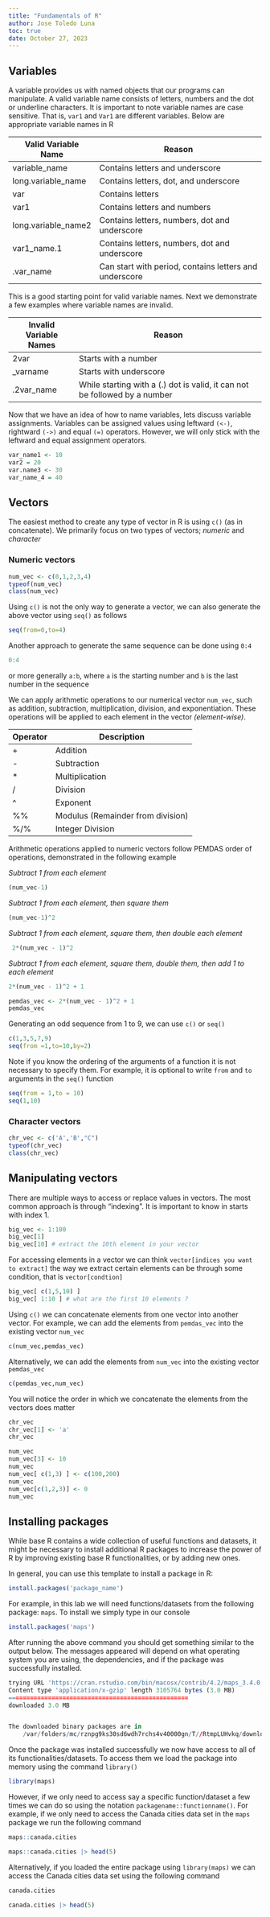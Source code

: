 ```yaml
---
title: "Fundamentals of R"
author: Jose Toledo Luna
toc: true
date: October 27, 2023
---
```


## Variables

A variable provides us with named objects that our programs can manipulate. A valid variable name consists of letters, numbers and the dot or underline characters. It is important to note variable names are case sensitive. That is, `var1` and `Var1` are different variables. Below are appropriate variable names in R

| Valid Variable Name | Reason                                                 |
|------------------------|-----------------------------------------------|
| variable_name       | Contains letters and underscore                        |
| long.variable_name  | Contains letters, dot, and underscore                  |
| var                 | Contains letters                                       |
| var1                | Contains letters and numbers                           |
| long.variable_name2 | Contains letters, numbers, dot and underscore          |
| var1_name.1         | Contains letters, numbers, dot and underscore          |
| .var_name           | Can start with period, contains letters and underscore |

This is a good starting point for valid variable names. Next we demonstrate a few examples where variable names are invalid.

| Invalid Variable Names | Reason                                                                     |
|-------------------|-----------------------------------------------------|
| 2var                   | Starts with a number                                                       |
| \_varname              | Starts with underscore                                                     |
| .2var_name             | While starting with a (.) dot is valid, it can not be followed by a number |

Now that we have an idea of how to name variables, lets discuss variable assignments. Variables can be assigned values using leftward `(<-)`, rightward `(->)` and equal `(=)` operators. However, we will only stick with the leftward and equal assignment operators.

```r
var_name1 <- 10
var2 = 20
var.name3 <- 30
var_name_4 = 40
```

## Vectors

The easiest method to create any type of vector in R is using `c()` (as in concatenate). We primarily focus on two types of vectors; *numeric* and *character*

### Numeric vectors

```r
num_vec <- c(0,1,2,3,4)
typeof(num_vec)
class(num_vec)
```

Using `c()` is not the only way to generate a vector, we can also generate the above vector using `seq()` as follows

```r
seq(from=0,to=4)
```

Another approach to generate the same sequence can be done using `0:4`

```r
0:4
```

or more generally `a:b`, where `a` is the starting number and `b` is the last number in the sequence

We can apply arithmetic operations to our numerical vector `num_vec`, such as addition, subtraction, multiplication, division, and exponentiation. These operations will be applied to each element in the vector *(element-wise)*.

| Operator | Description                       |
|----------|-----------------------------------|
| \+       | Addition                          |
| \-       | Subtraction                       |
| \*       | Multiplication                    |
| /        | Division                          |
| \^       | Exponent                          |
| %%       | Modulus (Remainder from division) |
| %/%      | Integer Division                  |

Arithmetic operations applied to numeric vectors follow PEMDAS order of operations, demonstrated in the following example

*Subtract 1 from each element*

```r
(num_vec-1)
```

*Subtract 1 from each element, then square them*

```r
(num_vec-1)^2
```

*Subtract 1 from each element, square them, then double each element*

```r
 2*(num_vec - 1)^2
```

*Subtract 1 from each element, square them, double them, then add 1 to each element*

```r
2*(num_vec - 1)^2 + 1
```

```r
pemdas_vec <- 2*(num_vec - 1)^2 + 1
pemdas_vec
```

Generating an odd sequence from 1 to 9, we can use `c()` or `seq()`

```r
c(1,3,5,7,9)
seq(from =1,to=10,by=2)
```

Note if you know the ordering of the arguments of a function it is not necessary to specify them. For example, it is optional to write `from` and `to` arguments in the `seq()` function

```r
seq(from = 1,to = 10)
seq(1,10)
```

### Character vectors

```r
chr_vec <- c('A','B',"C")
typeof(chr_vec)
class(chr_vec)
```

## Manipulating vectors

There are multiple ways to access or replace values in vectors. The most common approach is through "indexing". It is important to know in \verb|R| starts with index 1.

```r
big_vec <- 1:100
big_vec[1]
big_vec[10] # extract the 10th element in your vector
```

For accessing elements in a vector we can think 
`vector[indices you want to extract]` the way we extract certain elements can be through some condition, that is `vector[condtion]`


```r
big_vec[ c(1,5,10) ]
big_vec[ 1:10 ] # what are the first 10 elements ?
```


Using `c()` we can concatenate elements from one vector into another vector. For example, we can add the elements from `pemdas_vec` into the existing vector  `num_vec`

```r
c(num_vec,pemdas_vec)
```

Alternatively, we can add the elements from `num_vec` into the existing vector `pemdas_vec`
```r
c(pemdas_vec,num_vec)
```

You will notice the order in which we concatenate the elements from the vectors does matter

```r
chr_vec
chr_vec[1] <- 'a'
chr_vec
```

```r
num_vec
num_vec[3] <- 10
num_vec
num_vec[ c(1,3) ] <- c(100,200)
num_vec
num_vec[c(1,2,3)] <- 0
num_vec
```

## Installing packages

While base R contains a wide collection of useful functions and datasets, it might be necessary to install additional R packages to increase the power of R by improving existing base R functionalities, or by adding new ones.

In general, you can use this template to install a package in R:

```r
install.packages('package_name')
```

For example, in this lab we will need functions/datasets from the following package: `maps`. To install we simply type in our console

```r
install.packages('maps')
```

After running the above command you should get something similar to the output below. The messages appeared will depend on what operating system you are using, the dependencies, and if the package was successfully installed.

```r
trying URL 'https://cran.rstudio.com/bin/macosx/contrib/4.2/maps_3.4.0.tgz'
Content type 'application/x-gzip' length 3105764 bytes (3.0 MB)
==================================================
downloaded 3.0 MB


The downloaded binary packages are in
	/var/folders/mc/rznpg9ks30sd6wdh7rchs4v40000gn/T//RtmpLUHvkq/downloaded_packages
```

Once the package was installed successfully we now have access to all of its functionalities/datasets. To access them we load the package into memory using the command `library()`

```r
library(maps)
```

However, if we only need to access say a specific function/dataset a few times we can do so using the notation `packagename::functionname()`. For example, if we only need to access the Canada cities data set in the `maps` package we run the following command

```r
maps::canada.cities
```

```r
maps::canada.cities |> head(5)
```

Alternatively, if you loaded the entire package using `library(maps)` we can access the Canada cities data set using the following command

```r
canada.cities
```

```r
canada.cities |> head(5)
```



